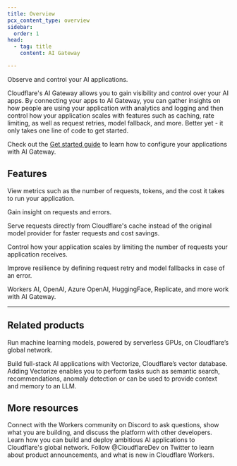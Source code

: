 ```yaml
---
title: Overview
pcx_content_type: overview
sidebar:
  order: 1
head:
  - tag: title
    content: AI Gateway

---
```



<Description>

Observe and control your AI applications. 
</Description>

<Plan type="all" />

Cloudflare's AI Gateway allows you to gain visibility and control over your AI apps. By connecting your apps to AI Gateway, you can gather insights on how people are using your application with analytics and logging and then control how your application scales with features such as caching, rate limiting, as well as request retries, model fallback, and more. Better yet - it only takes one line of code to get started.

Check out the [Get started guide](/ai-gateway/get-started/) to learn how to configure your applications with AI Gateway.

## Features

<Feature header="Analytics" href="/ai-gateway/observability/analytics/" cta="View Analytics">

View metrics such as the number of requests, tokens, and the cost it takes to run your application.


</Feature>

<Feature header="Real-time logs" href="/ai-gateway/observability/analytics/#logging" cta="View Real-time logs">

Gain insight on requests and errors.


</Feature>

<Feature header="Caching" href="/ai-gateway/configuration/caching/">

Serve requests directly from Cloudflare's cache instead of the original model provider for faster requests and cost savings.


</Feature>

<Feature header="Rate limiting" href="/ai-gateway/configuration/rate-limiting">

Control how your application scales by limiting the number of requests your application receives.


</Feature>

<Feature header="Request retry and fallback" href="/ai-gateway/configuration/fallbacks/">

Improve resilience by defining request retry and model fallbacks in case of an error.


</Feature>

<Feature header="Your favorite providers" href="/ai-gateway/providers/">

Workers AI, OpenAI, Azure OpenAI, HuggingFace, Replicate, and more work with AI Gateway.


</Feature>

***

## Related products

<RelatedProduct header="Workers AI" href="/workers-ai/" product="workers-ai">

Run machine learning models, powered by serverless GPUs, on Cloudflare’s global network.


</RelatedProduct>

<RelatedProduct header="Vectorize" href="/vectorize/" product="vectorize">

Build full-stack AI applications with Vectorize, Cloudflare’s vector database. Adding Vectorize enables you to perform tasks such as semantic search, recommendations, anomaly detection or can be used to provide context and memory to an LLM.


</RelatedProduct>

## More resources

<CardGrid>

<LinkTitleCard title="Developer Discord" href="https://discord.cloudflare.com" icon="discord">
Connect with the Workers community on Discord to ask questions, show what you are building, and discuss the platform with other developers.
</LinkTitleCard>

<LinkTitleCard title="Use cases" href="/use-cases/ai/" icon="document">
Learn how you can build and deploy ambitious AI applications to Cloudflare's global network.
</LinkTitleCard>

<LinkTitleCard title="@CloudflareDev" href="https://x.com/cloudflaredev" icon="x.com">
Follow @CloudflareDev on Twitter to learn about product announcements, and what is new in Cloudflare Workers.
</LinkTitleCard>

</CardGrid>
